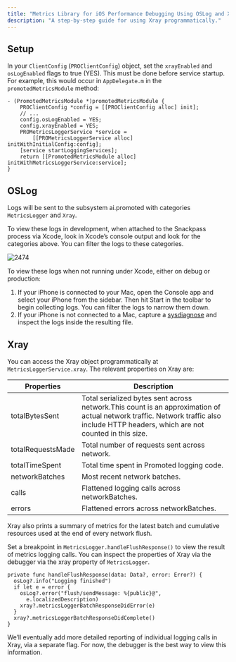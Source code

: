 ```yaml
---
title: "Metrics Library for iOS Performance Debugging Using OSLog and Xray"
description: "A step-by-step guide for using Xray programmatically."
---
```


## Setup

In your `ClientConfig` (`PROClientConfig`) object, set the `xrayEnabled` and `osLogEnabled` flags to true (YES). This must be done before service startup. For example, this would occur in `AppDelegate.m` in the `promotedMetricsModule` method:

```
- (PromotedMetricsModule *)promotedMetricsModule {
    PROClientConfig *config = [[PROClientConfig alloc] init];
    // ...
    config.osLogEnabled = YES;
    config.xrayEnabled = YES;
    PROMetricsLoggerService *service =
        [[PROMetricsLoggerService alloc] initWithInitialConfig:config];
    [service startLoggingServices];
    return [[PromotedMetricsModule alloc] initWithMetricsLoggerService:service];
}
```

## OSLog

Logs will be sent to the subsystem ai.promoted with categories `MetricsLogger` and `Xray`.

To view these logs in development, when attached to the Snackpass process via Xcode, look in Xcode’s console output and look for the categories above. You can filter the logs to these categories.

![2474](/images/8435075-Screen_Shot_2022-03-14_at_7.44.26_PM.png "Screen Shot 2022-03-14 at 7.44.26 PM.png") 

To view these logs when not running under Xcode, either on debug or production:

1. If your iPhone is connected to your Mac, open the Console app and select your iPhone from the sidebar. Then hit Start in the toolbar to begin collecting logs. You can filter the logs to narrow them down.
2. If your iPhone is not connected to a Mac, capture a [sysdiagnose](https://www.jessesquires.com/blog/2018/02/08/how-to-sysdiagnose-ios/) and inspect the logs inside the resulting file.

## Xray

You can access the Xray object programmatically at `MetricsLoggerService.xray`. The relevant properties on Xray are:

| Properties        | Description                                                                                                                                                                         |
| ----------------- | ----------------------------------------------------------------------------------------------------------------------------------------------------------------------------------- |
| totalBytesSent    | Total serialized bytes sent across network.This count is an approximation of actual network traffic. Network traffic also include HTTP headers, which are not counted in this size. |
| totalRequestsMade | Total number of requests sent across network.                                                                                                                                       |
| totalTimeSpent    | Total time spent in Promoted logging code.                                                                                                                                          |
| networkBatches    | Most recent network batches.                                                                                                                                                        |
| calls             | Flattened logging calls across networkBatches.                                                                                                                                      |
| errors            | Flattened errors across networkBatches.                                                                                                                                             |

Xray also prints a summary of metrics for the latest batch and cumulative resources used at the end of every network flush.

Set a breakpoint in `MetricsLogger.handleFlushResponse()` to view the result of metrics logging calls. You can inspect the properties of Xray via the debugger via the xray property of `MetricsLogger`.

```
private func handleFlushResponse(data: Data?, error: Error?) {
  osLog?.info("Logging finished")
  if let e = error {
    osLog?.error("flush/sendMessage: %{public}@",
      e.localizedDescription)
    xray?.metricsLoggerBatchResponseDidError(e)
  }
  xray?.metricsLoggerBatchResponseDidComplete()
}
```

We’ll eventually add more detailed reporting of individual logging calls in Xray, via a separate flag. For now, the debugger is the best way to view this information.